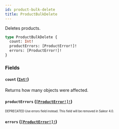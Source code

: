 ```yaml
---
id: product-bulk-delete
title: ProductBulkDelete
---
```


Deletes products.

```graphql
type ProductBulkDelete {
  count: Int!
  productErrors: [ProductError!]!
  errors: [ProductError!]!
}
```

### Fields

#### `count` ([`Int!`](/developer/api-reference/scalars/int.mdx))

Returns how many objects were affected.

#### `productErrors` ([`[ProductError!]!`](/developer/api-reference/objects/product-error.mdx))

<sub><sup><span className="deprecatedTag">DEPRECATED</span> Use errors field instead. This field will be removed in Saleor 4.0.</sup></sub>

#### `errors` ([`[ProductError!]!`](/developer/api-reference/objects/product-error.mdx))
